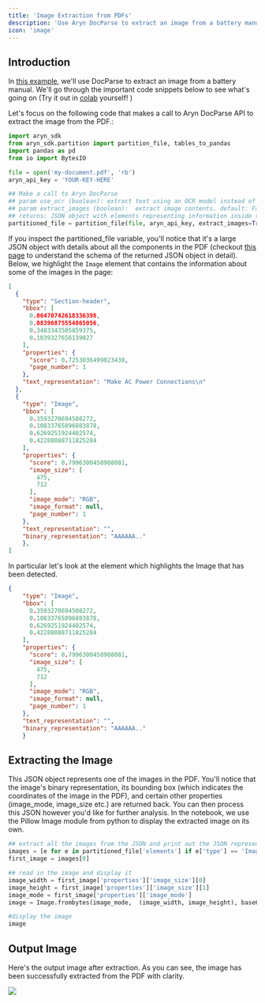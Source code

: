 ```yaml
---
title: 'Image Extraction from PDFs'
description: 'Use Aryn DocParse to extract an image from a battery manual'
icon: 'image'
---
```


## Introduction

In [this example](https://colab.research.google.com/drive/1n5zRm5hfHhxs7dA0FncC44VjlpiPJLWq?usp=sharing), we'll use DocParse to extract an image from a battery manual.  We'll go through the important code snippets below to see what's going on (Try it out in  [colab](https://colab.research.google.com/drive/1n5zRm5hfHhxs7dA0FncC44VjlpiPJLWq?usp=sharing)  yourself! )

Let's focus on the following code that makes a call to Aryn DocParse API to extract the image from the PDF.: 
  
```python add_document.py
import aryn_sdk
from aryn_sdk.partition import partition_file, tables_to_pandas
import pandas as pd
from io import BytesIO

file = open('my-document.pdf', 'rb')
aryn_api_key = 'YOUR-KEY-HERE'

## Make a call to Aryn DocParse 
## param use_ocr (boolean): extract text using an OCR model instead of extracting embedded text in PDF. default: False
## param extract_images (boolean):  extract image contents. default: False
## returns: JSON object with elements representing information inside the PDF
partitioned_file = partition_file(file, aryn_api_key, extract_images=True, use_ocr=True)
```


If you inspect the partitioned_file variable, you'll notice that it's a large JSON object with details about all the components in the PDF (checkout [this page](./output) to understand the schema of the returned JSON object in detail).  Below, we highlight  the `Image` element that contains the information about some of the images in the page: 

```json docparse_output.json
[
  {
    "type": "Section-header",
    "bbox": [
      0.06470742618336398,
      0.08396875554865056,
      0.3483343505859375,
      0.1039327656139027
    ],
    "properties": {
      "score": 0.7253036499023438,
      "page_number": 1
    },
    "text_representation": "Make AC Power Connections\n"
  },
  {
    "type": "Image",
    "bbox": [
      0.3593270694508272,
      0.10833765896883878,
      0.6269251924402574,
      0.42288088711825284
    ],
    "properties": {
      "score": 0.7996300458908081,
      "image_size": [
        475,
        712
      ],
      "image_mode": "RGB",
      "image_format": null,
      "page_number": 1
    },
    "text_representation": "",
    "binary_representation": "AAAAAA.."
    },
]
```

In particular let's look at the element which highlights the Image that has been detected. 

```json image_output.json
{
    "type": "Image",
    "bbox": [
      0.3593270694508272,
      0.10833765896883878,
      0.6269251924402574,
      0.42288088711825284
    ],
    "properties": {
      "score": 0.7996300458908081,
      "image_size": [
        475,
        712
      ],
      "image_mode": "RGB",
      "image_format": null,
      "page_number": 1
    },
    "text_representation": "",
    "binary_representation": "AAAAAA.."
    }
```

## Extracting the Image

This JSON object represents one of the images in the PDF. You'll notice that the image's binary representation, its bounding box (which indicates the coordinates of the image in the PDF), and certain other properties (image_mode, image_size etc.) are returned back. You can then process this JSON however you'd like for further analysis. In the notebook, we use the Pillow Image module from python to display the extracted image on its own. 

```python image_output.py
## extract all the images from the JSON and print out the JSON representation of the first image
images = [e for e in partitioned_file['elements'] if e['type'] == 'Image']
first_image = images[0]

## read in the image and display it
image_width = first_image['properties']['image_size'][0]
image_height = first_image['properties']['image_size'][1]
image_mode = first_image['properties']['image_mode']
image = Image.frombytes(image_mode,  (image_width, image_height), base64.b64decode(first_image['binary_representation']))

#display the image
image 
```
## Output Image

Here's the output image after extraction. As you can see, the image has been successfully extracted from the PDF with clarity.

<Frame>
  <img src="../images/board.png" />
</Frame>

